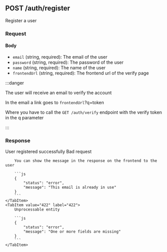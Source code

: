 
## POST /auth/register

Register a user

### Request

#### Body

-   `email` (string, required): The email of the user
-   `password` (string, required): The password of the user
-   `name` (string, required): The name of the user
-   `frontendUrl` (string, required): The frontend url of the verify page

:::danger

The user will receive an email to verify the account

In the email a link goes to `frontendUrl`?q=token

Where you have to call the `GET /auth/verify` endpoint with the verify token in the q parameter

:::

### Response

<Tabs>
  	<TabItem value="200" label="200" default>
        User registered successfully
    </TabItem>
    <TabItem value="400" label="400">
        Bad request

        You can show the message in the response on the frontend to the user

        ```js
        {
            "status": "error",
            "message": "This email is already in use"
        }
        ```
    </TabItem>
    <TabItem value="422" label="422">
        Unprocessable entity

        ```js
        {
            "status": "error",
            "message": "One or more fields are missing"
        }
        ```
    </TabItem>

</Tabs>
